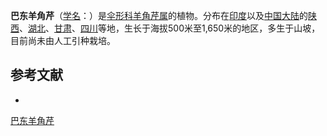 {{NoteTA|G1=LS}}
{{Speciesbox
| name = 巴东羊角芹
| status = 
| status_system = 
| image = 
| genus = Aegopodium
| species = henryi
| authority = Diels in Engl.
}}

'''巴东羊角芹'''（[[学名|学名]]：{{lang|la|''Aegopodium henryi''}}）是[[伞形科|伞形科]][[羊角芹属|羊角芹属]]的植物。分布在[[印度|印度]]以及[[中国大陆|中国大陆]]的[[陕西|陕西]]、[[湖北|湖北]]、[[甘肃|甘肃]]、[[四川|四川]]等地，生长于海拔500米至1,650米的地区，多生于山坡，目前尚未由人工引种栽培。

== 参考文献 ==
<div class="references-small">
* {{cite web| url =http://www.bioinfo.cn/db05/KmzwSpecies.php?action=view&id=22635| title =巴东羊角芹| work =《中国高等植物数据库全库》| publisher =中国科学院微生物研究所| author =昆明植物研究所| accessdate =2009-02-25| deadurl =yes| archiveurl =https://web.archive.org/web/20160305050201/http://www.bioinfo.cn/db05/KmzwSpecies.php?action=view&id=22635| archivedate =2016-03-05}}
</div>
{{Taxonbar|from=Q11058452}}

[[Category:羊角芹属|巴东羊角芹]]


{{Apiales-stub}}